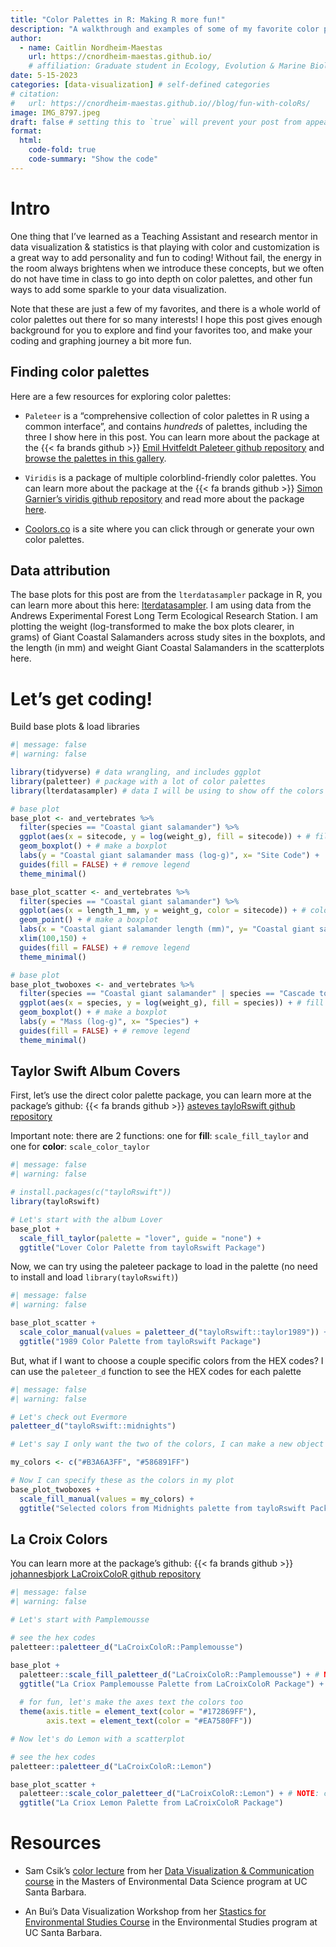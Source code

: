 ```yaml
---
title: "Color Palettes in R: Making R more fun!"
description: "A walkthrough and examples of some of my favorite color palettes and customizing colors in ggplot graphs in R"
author:
  - name: Caitlin Nordheim-Maestas
    url: https://cnordheim-maestas.github.io/
    # affiliation: Graduate student in Ecology, Evolution & Marine Biology Department at University of California, Santa Barbara
date: 5-15-2023
categories: [data-visualization] # self-defined categories
# citation: 
#   url: https://cnordheim-maestas.github.io//blog/fun-with-coloRs/ 
image: IMG_8797.jpeg
draft: false # setting this to `true` will prevent your post from appearing on your listing page until you're ready!
format:
  html:
    code-fold: true
    code-summary: "Show the code"
---
```


# Intro

One thing that I've learned as a Teaching Assistant and research mentor in data visualization & statistics is that playing with color and customization is a great way to add personality and fun to coding! Without fail, the energy in the room always brightens when we introduce these concepts, but we often do not have time in class to go into depth on color palettes, and other fun ways to add some sparkle to your data visualization.

Note that these are just a few of my favorites, and there is a whole world of color palettes out there for so many interests! I hope this post gives enough background for you to explore and find your favorites too, and make your coding and graphing journey a bit more fun.

## Finding color palettes

Here are a few resources for exploring color palettes:

-   `Paleteer` is a "comprehensive collection of color palettes in R using a common interface", and contains *hundreds* of palettes, including the three I show here in this post. You can learn more about the package at the {{< fa brands github >}} [Emil Hvitfeldt Paleteer github repository](https://github.com/EmilHvitfeldt/paletteer) and [browse the palettes in this gallery](https://pmassicotte.github.io/paletteer_gallery/).

-   `Viridis` is a package of multiple colorblind-friendly color palettes. You can learn more about the package at the {{< fa brands github >}} [Simon Garnier's viridis github repository](https://github.com/sjmgarnier/viridis) and read more about the package [here](https://sjmgarnier.github.io/viridis/).

-   [Coolors.co](https://coolors.co/) is a site where you can click through or generate your own color palettes.

## Data attribution

The base plots for this post are from the `lterdatasampler` package in R, you can learn more about this here: [lterdatasampler](https://lter.github.io/lterdatasampler/). I am using data from the Andrews Experimental Forest Long Term Ecological Research Station. I am plotting the weight (log-transformed to make the box plots clearer, in grams) of Giant Coastal Salamanders across study sites in the boxplots, and the length (in mm) and weight Giant Coastal Salamanders in the scatterplots here.

# Let's get coding!

Build base plots & load libraries

```r
#| message: false
#| warning: false

library(tidyverse) # data wrangling, and includes ggplot
library(paletteer) # package with a lot of color palettes
library(lterdatasampler) # data I will be using to show off the colors

# base plot
base_plot <- and_vertebrates %>%
  filter(species == "Coastal giant salamander") %>% 
  ggplot(aes(x = sitecode, y = log(weight_g), fill = sitecode)) + # fill the boxes by the variable station
  geom_boxplot() + # make a boxplot
  labs(y = "Coastal giant salamander mass (log-g)", x= "Site Code") +
  guides(fill = FALSE) + # remove legend
  theme_minimal() 

base_plot_scatter <- and_vertebrates %>%
  filter(species == "Coastal giant salamander") %>% 
  ggplot(aes(x = length_1_mm, y = weight_g, color = sitecode)) + # color by the variable station
  geom_point() + # make a boxplot
  labs(x = "Coastal giant salamander length (mm)", y= "Coastal giant salamander mass (g)") +
  xlim(100,150) +
  guides(fill = FALSE) + # remove legend
  theme_minimal() 

# base plot
base_plot_twoboxes <- and_vertebrates %>%
  filter(species == "Coastal giant salamander" | species == "Cascade torrent salamander") %>% 
  ggplot(aes(x = species, y = log(weight_g), fill = species)) + # fill the boxes by the variable station
  geom_boxplot() + # make a boxplot
  labs(y = "Mass (log-g)", x= "Species") +
  guides(fill = FALSE) + # remove legend
  theme_minimal() 

```

## Taylor Swift Album Covers

First, let's use the direct color palette package, you can learn more at the package's github: {{< fa brands github >}} [asteves tayloRswift github repository](https://github.com/asteves/tayloRswift)

Important note: there are 2 functions: one for **fill**: `scale_fill_taylor` and one for **color**: `scale_color_taylor`

```r
#| message: false
#| warning: false

# install.packages(c("tayloRswift"))
library(tayloRswift) 

# Let's start with the album Lover
base_plot +
  scale_fill_taylor(palette = "lover", guide = "none") +
  ggtitle("Lover Color Palette from tayloRswift Package")
```

Now, we can try using the paleteer package to load in the palette (no need to install and load `library(tayloRswift)`)

```r
#| message: false
#| warning: false

base_plot_scatter +
  scale_color_manual(values = paletteer_d("tayloRswift::taylor1989")) +
  ggtitle("1989 Color Palette from tayloRswift Package")
```

But, what if I want to choose a couple specific colors from the HEX codes? I can use the `paleteer_d` function to see the HEX codes for each palette

```r
#| message: false
#| warning: false

# Let's check out Evermore
paletteer_d("tayloRswift::midnights")

# Let's say I only want the two of the colors, I can make a new object with the HEX codes output above

my_colors <- c("#B3A6A3FF", "#586891FF")

# Now I can specify these as the colors in my plot
base_plot_twoboxes +
  scale_fill_manual(values = my_colors) +
  ggtitle("Selected colors from Midnights palette from tayloRswift Package")
```

## La Croix Colors

You can learn more at the package's github: {{< fa brands github >}} [johannesbjork LaCroixColoR github repository](https://github.com/johannesbjork/LaCroixColoR)

```r
#| message: false
#| warning: false

# Let's start with Pamplemousse

# see the hex codes
paletteer::paletteer_d("LaCroixColoR::Pamplemousse")

base_plot +
  paletteer::scale_fill_paletteer_d("LaCroixColoR::Pamplemousse") + # NOTE: fill for the boxplot
  ggtitle("La Criox Pamplemousse Palette from LaCroixColoR Package") +
  
  # for fun, let's make the axes text the colors too
  theme(axis.title = element_text(color = "#172869FF"),
        axis.text = element_text(color = "#EA7580FF"))

# Now let's do Lemon with a scatterplot

# see the hex codes
paletteer::paletteer_d("LaCroixColoR::Lemon") 

base_plot_scatter +
  paletteer::scale_color_paletteer_d("LaCroixColoR::Lemon") + # NOTE: color for the points
  ggtitle("La Criox Lemon Palette from LaCroixColoR Package")

```

# Resources

-   Sam Csik's [color lecture](https://samanthacsik.github.io/EDS-240-data-viz/course-materials/week5.html) from her [Data Visualization & Communication course](https://samanthacsik.github.io/courses/eds-240-data-viz/) in the Masters of Environmental Data Science program at UC Santa Barbara.

-   An Bui's Data Visualization Workshop from her [Stastics for Environmental Studies Course](https://an-bui.com/teaching/02_envs-193ds/) in the Environmental Studies program at UC Santa Barbara.
